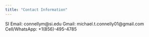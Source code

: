 ```yaml
---
title: "Contact Information"
---
```


SI Email:       connellym@si.edu 
Gmail:          michael.t.connelly01@gmail.com
Cell/WhatsApp:  +1(856)-495-4785
